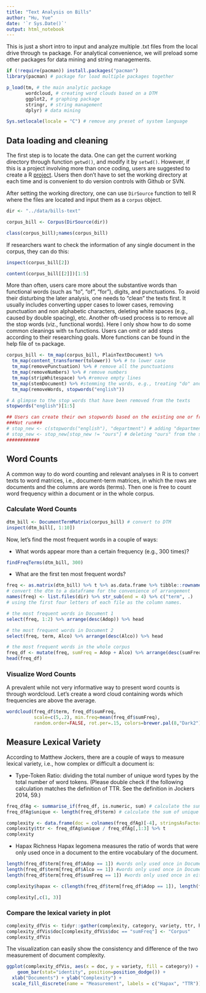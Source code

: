 ```yaml
---
title: "Text Analysis on Bills"
author: "Hu, Yue"
date: '`r Sys.Date()`'
output: html_notebook
---
```


This is just a short intro to input and analyze multiple .txt files from the local drive through `tm` package.
For analytical convenience, we will preload some other packages for data mining and string managements.

```r
if (!require(pacman)) install.packages("pacman")
library(pacman) # package for load multiple packages together

p_load(tm, # the main analytic package
       wordcloud, # creating word clouds based on a DTM
       ggplot2, # graphing package
       stringr, # string management 
       dplyr) # data mining

Sys.setlocale(locale = "C") # remove any preset of system language
```

## Data loading and cleaning

The first step is to locate the data.
One can get the current working directory through function `getwd()`, and modify it by `setwd()`.
However, if this is a project involving more than once coding, users are suggested to create a R [project](https://support.rstudio.com/hc/en-us/articles/200526207-Using-Projects). 
Users then don't have to set the working directory at each time and is convenient to do version controls with Github or SVN.

After setting the working directory, one can use `DirSource` function to tell R where the files are located and input them as a `corpus` object.

```r
dir <- "../data/bills-text"

corpus_bill <- Corpus(DirSource(dir))

class(corpus_bill);names(corpus_bill)
```
If researchers want to check the information of any single document in the corpus, they can do this:
```r
inspect(corpus_bill[2])
```
```r
content(corpus_bill[[2]])[1:5]
```


More than often, users care more about the substantive words than functional words (such as "to", "of", "for"), digits, and punctuations.
To avoid their disturbing the later analysis, one needs to "clean" the texts first.
It usually includes converting upper cases to lower cases, removing punctuation and non alphabetic characters, deleting white spaces (e.g., caused by double spacing), etc. 
Another oft-used process is to remove all the stop words (viz., functional words). 
Here I only show how to do some common cleanings with `tm` functions. 
Users can omit or add steps according to their researching goals.
More functions can be found in the help file of `tm` package.

```r
corpus_bill <- tm_map(corpus_bill, PlainTextDocument) %>%
  tm_map(content_transformer(tolower)) %>% # to lower case
  tm_map(removePunctuation) %>% # remove all the punctuations
  tm_map(removeNumbers) %>% # remove numbers
  tm_map(stripWhitespace) %>% #remove empty lines
  tm_map(stemDocument) %>% #stemming the words, e.g., treating "do" and "doing" as the same word.
  tm_map(removeWords, stopwords("english")) 

# A glimpse to the stop words that have been removed from the texts
stopwords("english")[1:5]

## Users can create their own stopwords based on the existing one or from a separate file
###Not run###
# stop_new <- c(stopwords("english"), "department") # adding "department" into the stopword list
# stop_new <- stop_new[stop_new != "ours"] # deleting "ours" from the stopword list
############
```

## Word Counts

A common way to do word counting and relevant analyses in R is to convert texts to word matrices, i.e., document-term matrices, in which the rows are documents and the columns are words (terms).
Then one is free to count word frequency within a document or in the whole corpus.

### Calculate Word Counts

```r
dtm_bill <- DocumentTermMatrix(corpus_bill) # convert to DTM
inspect(dtm_bill[, 1:10])
```

Now, let's find the most frequent words in a couple of ways:

* What words appear more than a certain frequency (e.g., 300 times)?
```r
findFreqTerms(dtm_bill, 300)
```

* What are the first ten most frequent words?
```r
freq <- as.matrix(dtm_bill) %>% t %>% as.data.frame %>% tibble::rownames_to_column(var = "term")
# convert the dtm to a dataframe for the convenience of arrangement
names(freq) <- list.files(dir) %>% str_sub(end = 4) %>% c("term", .)
# using the first four letters of each file as the column names.

# the most frequent words in Document 1
select(freq, 1:2) %>% arrange(desc(Adop)) %>% head
```
```r
# the most frequent words in Document 2
select(freq, term, Alco) %>% arrange(desc(Alco)) %>% head
```
```r
# the most frequent words in the whole corpus
freq_df <- mutate(freq, sumFreq = Adop + Alco) %>% arrange(desc(sumFreq)) 
head(freq_df)
```

### Visualize Word Counts
A prevalent while not very informative way to present word counts is through wordcloud.
Let's create a word cloud containing words which frequencies are above the average.
```r
wordcloud(freq_df$term, freq_df$sumFreq, 
          scale=c(5,.2), min.freq=mean(freq_df$sumFreq),
          random.order=FALSE, rot.per=.15, colors=brewer.pal(8,"Dark2"))
```

## Measure Lexical Variety
According to Matthew Jockers, there are a couple of ways to measure lexical variety, i.e., how complex or difficult a document is:

* Type-Token Ratio: dividing the total number of unique word types by the total number of word tokens. 
(Please double check if the following calculation matches the definition of TTR.
See the definition in Jockers 2014, 59.)
```r
freq_dfAg <- summarise_if(freq_df, is.numeric, sum) # calculate the sum of words
freq_dfAg$unique <- length(freq_df$term) # calculate the sum of unique words

complexity <- data.frame(doc = colnames(freq_dfAg)[-4], stringsAsFactors = F)
complexity$ttr <- freq_dfAg$unique / freq_dfAg[,1:3] %>% t
complexity
```

* Hapax Richness
Hapax legomena measures the ratio of words that were only used once in a document to the entire vocabulary of the document.

```r
length(freq_df$term[freq_df$Adop == 1]) #words only used once in Document 1
length(freq_df$term[freq_df$Alco == 1]) #words only used once in Document 2
length(freq_df$term[freq_df$sumFreq == 1]) #words only used once in either one document
```

```r
complexity$hapax <- c(length(freq_df$term[freq_df$Adop == 1]), length(freq_df$term[freq_df$Alco == 1]), length(freq_df$term[freq_df$sumFreq == 1])) / freq_dfAg[,1:3] %>% t

complexity[,c(1, 3)]
```

### Compare the lexical variety in plot
```r
complexity_dfVis <- tidyr::gather(complexity, category, variety, ttr, hapax)
complexity_dfVis$doc[complexity_dfVis$doc == "sumFreq"] <- "Corpus"
complexity_dfVis
```

The visualization can easily show the consistency and difference of the two measurement of document complexity.
```r
ggplot(complexity_dfVis, aes(x = doc, y = variety, fill = category)) +
    geom_bar(stat="identity", position=position_dodge()) +
  xlab("Documents") + ylab("Complexity") +
  scale_fill_discrete(name = "Measurement", labels = c("Hapax", "TTR"))
```

